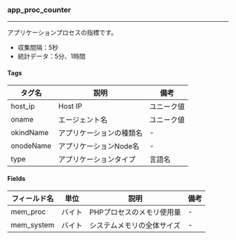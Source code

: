 ### app_proc_counter

* * *

アプリケーションプロセスの指標です。

- 収集間隔：5秒
- 統計データ：5分、1時間

#### Tags

| タグ名       | 説明            | 備考    |
| --------- | ------------- | ----- |
| host_ip   | Host IP       | ユニーク値 |
| oname     | エージェント名       | ユニーク値 |
| okindName | アプリケーションの種類名  | -     |
| onodeName | アプリケーションNode名 | -     |
| type      | アプリケーションタイプ   | 言語名   |

#### Fields

| フィールド名     | 単位  | 説明             | 備考 |
| ---------- | --- | -------------- | -- |
| mem_proc   | バイト | PHPプロセスのメモリ使用量 | -  |
| mem_system | バイト | システムメモリの全体サイズ  | -  |
